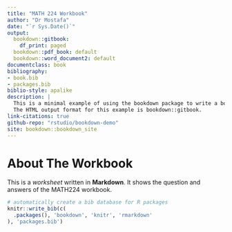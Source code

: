 ```yaml
---
title: "MATH 224 Workbook"
author: "Dr Mostafa"
date: "`r Sys.Date()`"
output:
  bookdown::gitbook:
    df_print: paged
  bookdown::pdf_book: default
  bookdown::word_document2: default
documentclass: book
bibliography:
- book.bib
- packages.bib
biblio-style: apalike
description: |
  This is a minimal example of using the bookdown package to write a book.
  The HTML output format for this example is bookdown::gitbook.
link-citations: true
github-repo: "rstudio/bookdown-demo"
site: bookdown::bookdown_site
---
```


# About The Workbook {.unlisted .unnumbered}

This is a _worksheet_  written in **Markdown**. It shows the question and answers of the MATH224 workbook.


```r
# automatically create a bib database for R packages
knitr::write_bib(c(
  .packages(), 'bookdown', 'knitr', 'rmarkdown'
), 'packages.bib')
```




